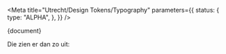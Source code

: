 
<Meta
  title="Utrecht/Design Tokens/Typography"
  parameters={{
    status: {
      type: "ALPHA",
    },
  }}
/>

<Markdown>{document}</Markdown>

Die zien er dan zo uit:

<div style={{ fontSize: "16px" }}>
  <Typeset
    fontFamily={tokens["utrecht"]["typography"]["sans-serif"]["font-family"].value}
    fontWeight={700}
    fontSizes={[
      tokens["utrecht"]["typography"]["scale"]["sm"]["font-size"].value,
      tokens["utrecht"]["typography"]["scale"]["md"]["font-size"].value,
      tokens["utrecht"]["typography"]["scale"]["lg"]["font-size"].value,
      tokens["utrecht"]["typography"]["scale"]["xl"]["font-size"].value,
      tokens["utrecht"]["typography"]["scale"]["2xl"]["font-size"].value,
      tokens["utrecht"]["typography"]["scale"]["3xl"]["font-size"].value,
      tokens["utrecht"]["typography"]["scale"]["4xl"]["font-size"].value,
    ]}
    sampleText="Op brute wijze ving de schooljuf de quasi-kalme lynx."
  />
</div>
